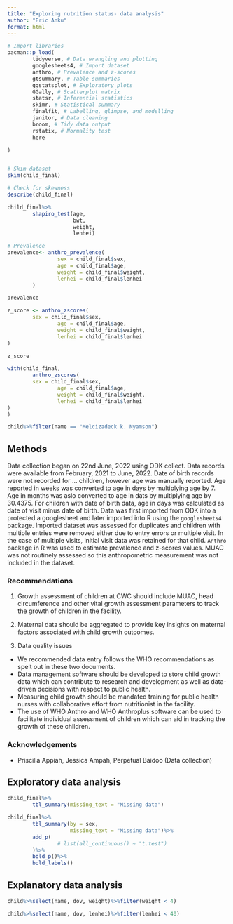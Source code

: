 ```yaml
---
title: "Exploring nutrition status- data analysis"
author: "Eric Anku"
format: html
---
```


```r
# Import libraries
pacman::p_load(
        tidyverse, # Data wrangling and plotting
        googlesheets4, # Import dataset
        anthro, # Prevalence and z-scores
        gtsummary, # Table summaries
        ggstatsplot, # Exploratory plots
        GGally, # Scatterplot matrix
        statsr, # Inferential statistics
        skimr, # Statistical summary
        finalfit, # Labelling, glimpse, and modelling
        janitor, # Data cleaning
        broom, # Tidy data output
        rstatix, # Normality test
        here

)
```

```r

```



```r
# Skim dataset
skim(child_final)
```


```r
# Check for skewness
describe(child_final)
```


```r
child_final%>%
        shapiro_test(age,
                     bwt,
                     weight,
                     lenhei)
```



```r
# Prevalence 
prevalence<- anthro_prevalence(
                sex = child_final$sex,
                age = child_final$age,
                weight = child_final$weight,
                lenhei = child_final$lenhei
        )

prevalence
```


```r
z_score <- anthro_zscores(
        sex = child_final$sex,
                age = child_final$age,
                weight = child_final$weight,
                lenhei = child_final$lenhei
)

z_score
```


```r
with(child_final,
        anthro_zscores(
        sex = child_final$sex,
                age = child_final$age,
                weight = child_final$weight,
                lenhei = child_final$lenhei
)
)
```



```r
child%>%filter(name == "Melcizadeck k. Nyamson")
```

## Methods

Data collection began on 22nd June, 2022 using ODK collect. Data records were available from February, 2021 to June, 2022. Date of birth records were not recorded for ... children, however age was manually reported. Age reported in weeks was converted to age in days by multiplying age by 7. Age in months was aslo converted to age in dats by multiplying age by 30.4375. For children with date of birth data, age in days was calculated as date of visit minus date of birth. Data was first imported from ODK into a protected a googlesheet and later imported into R using the `googlesheets4` package. Imported dataset was assessed for duplicates and children with multiple entries were removed either due to entry errors or multiple visit. In the case of multiple visits, initial visit data was retained for that child. `Anthro` package in R was used to estimate prevalence and z-scores values. MUAC was not routinely assessed so this anthropometric measurement was not included in the dataset. 

### Recommendations

1. Growth assessment of children at CWC should include MUAC, head circumference and other vital growth assessment parameters to track the growth of children in the facility. 

2. Maternal data should be aggregated to provide key insights on maternal factors associated with child growth outcomes.

3. Data quality issues
- We recommended data entry follows the WHO recommendations as spelt out in these two documents.
- Data management software should be developed to store child growth data which can contribute to research and development as well as data-driven decisions with respect to public health.
- Measuring child growth should be mandated training for public health nurses with collaborative effort from nutritionist in the facility.
- The use of WHO Anthro and WHO Anthroplus software can be used to facilitate individual assessment of children which can aid in tracking the growth of these children.

### Acknowledgements

- Priscilla Appiah, Jessica Ampah, Perpetual Baidoo  (Data collection)

## Exploratory data analysis


```r
child_final%>%
        tbl_summary(missing_text = "Missing data")
```


```r
child_final%>%
        tbl_summary(by = sex,
                    missing_text = "Missing data")%>%
        add_p(
                # list(all_continuous() ~ "t.test")
        )%>%
        bold_p()%>%
        bold_labels()
```

## Explanatory data analysis


```r
child%>%select(name, dov, weight)%>%filter(weight < 4)
```

```r
child%>%select(name, dov, lenhei)%>%filter(lenhei < 40)
```

